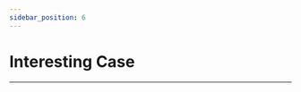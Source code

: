 ```yaml
---
sidebar_position: 6
---
```




# Interesting Case
---

<cardbox>
  <card
    href="./magic-wand-kit/"
    title="Magic Wand Kit"
    description=""
    img={magic_wand_kit_Icon}
  />
  <card
    href="./straw-manipulator/"
    title="Straw Manipulator"
    description=""
    img={straw_manipulator_Icon}
  />
  <card
    href="./microbit-smart-air-purifier/"
    title="smart-air-purifier"
    description="Indoor air quality is a topic we are very concerned about. This case will use the dust sensor and motor fan in the Octopus series to simulate the process of indoor air quality detection and improvement."
    img={smart_air_purifier_Icon}
  />
  <card
    href="./microbit-smart-pet-feeder/"
    title="smart-pet-feeder"
    description="In this article, we will introduce a maker-made case suitable for primary and middle school students—a smart pet feeder. This feeder uses micro:bit v2 motherboard, IOT:bit expansion board, human body infrared sensor and ultrasonic sensor of Octopus series, 180° 9g servo and a cute small wooden house as components."
    img={smart_pet_feeder_Icon}
  />
</cardbox>
